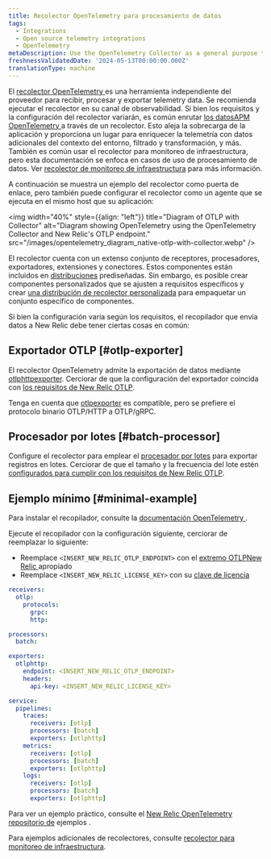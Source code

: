 ```yaml
---
title: Recolector OpenTelemetry para procesamiento de datos
tags:
  - Integrations
  - Open source telemetry integrations
  - OpenTelemetry
metaDescription: Use the OpenTelemetry Collector as a general purpose telemetry data processing tool
freshnessValidatedDate: '2024-05-13T00:00:00.000Z'
translationType: machine
---
```


El [recolector OpenTelemetry ](https://opentelemetry.io/docs/collector/)es una herramienta independiente del proveedor para recibir, procesar y exportar telemetry data. Se recomienda ejecutar el recolector en su canal de observabilidad. Si bien los requisitos y la configuración del recolector variarán, es común enrutar [los datosAPM OpenTelemetry ](/docs/opentelemetry/get-started/apm-monitoring/opentelemetry-apm-intro)a través de un recolector. Esto aleja la sobrecarga de la aplicación y proporciona un lugar para enriquecer la telemetría con datos adicionales del contexto del entorno, filtrado y transformación, y más. También es común usar el recolector para monitoreo de infraestructura, pero esta documentación se enfoca en casos de uso de procesamiento de datos. Ver [recolector de monitoreo de infraestructura](/docs/opentelemetry/get-started/collector-infra-monitoring/opentelemetry-collector-infra-intro) para más información.

A continuación se muestra un ejemplo del recolector como puerta de enlace, pero también puede configurar el recolector como un agente que se ejecuta en el mismo host que su aplicación:

<img
  width="40%"
  style={{align: "left"}}
  title="Diagram of OTLP with Collector"
  alt="Diagram showing OpenTelemetry using the OpenTelemetry Collector and New Relic's OTLP endpoint."
  src="/images/opentelemetry_diagram_native-otlp-with-collector.webp"
/>

El recolector cuenta con un extenso conjunto de receptores, procesadores, exportadores, extensiones y conectores. Estos componentes están incluidos en [distribuciones](https://opentelemetry.io/docs/collector/distributions/) prediseñadas. Sin embargo, es posible crear componentes personalizados que se ajusten a requisitos específicos y crear [una distribución de recolector personalizada](https://opentelemetry.io/docs/collector/custom-collector/) para empaquetar un conjunto específico de componentes.

Si bien la configuración varía según los requisitos, el recopilador que envía datos a New Relic debe tener ciertas cosas en común:

## Exportador OTLP [#otlp-exporter]

El recolector OpenTelemetry admite la exportación de datos mediante [otlphttpexporter](https://github.com/open-telemetry/opentelemetry-collector/tree/main/exporter/otlphttpexporter). Cerciorar de que la configuración del exportador coincida con [los requisitos de New Relic OTLP](/docs/opentelemetry/best-practices/opentelemetry-otlp/#configure-endpoint-port-protocol).

Tenga en cuenta que [otlpexporter](https://github.com/open-telemetry/opentelemetry-collector/tree/main/exporter/otlpexporter) es compatible, pero se prefiere el protocolo binario OTLP/HTTP a OTLP/gRPC.

## Procesador por lotes [#batch-processor]

Configure el recolector para emplear el [procesador por lotes](https://github.com/open-telemetry/opentelemetry-collector/tree/main/processor/batchprocessor) para exportar registros en lotes. Cerciorar de que el tamaño y la frecuencia del lote estén [configurados para cumplir con los requisitos de New Relic OTLP](/docs/opentelemetry/best-practices/opentelemetry-otlp/).

## Ejemplo mínimo [#minimal-example]

Para instalar el recopilador, consulte la [documentación OpenTelemetry ](https://opentelemetry.io/docs/collector/installation/).

Ejecute el recopilador con la configuración siguiente, cerciorar de reemplazar lo siguiente:

* Reemplace `<INSERT_NEW_RELIC_OTLP_ENDPOINT>` con el [extremo OTLPNew Relic ](/docs/opentelemetry/best-practices/opentelemetry-otlp/#endpoint-port-protocol)apropiado
* Reemplace `<INSERT_NEW_RELIC_LICENSE_KEY>` con su [clave de licencia](/docs/opentelemetry/best-practices/opentelemetry-otlp/#endpoint-port-protocol/#prereqs)

```yaml
receivers:
  otlp:
    protocols:
      grpc:
      http:

processors:
  batch:

exporters:
  otlphttp:
    endpoint: <INSERT_NEW_RELIC_OTLP_ENDPOINT>
    headers:
      api-key: <INSERT_NEW_RELIC_LICENSE_KEY>

service:
  pipelines:
    traces:
      receivers: [otlp]
      processors: [batch]
      exporters: [otlphttp]
    metrics:
      receivers: [otlp]
      processors: [batch]
      exporters: [otlphttp]
    logs:
      receivers: [otlp]
      processors: [batch]
      exporters: [otlphttp]
```

Para ver un ejemplo práctico, consulte el [New Relic OpenTelemetry repositorio de](https://github.com/newrelic/newrelic-opentelemetry-examples/tree/main/other-examples/collector/nr-config) ejemplos .

Para ejemplos adicionales de recolectores, consulte [recolector para monitoreo de infraestructura](/docs/opentelemetry/get-started/collector-infra-monitoring/opentelemetry-collector-infra-intro).
